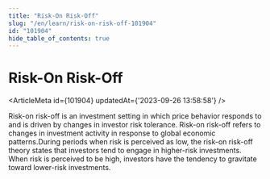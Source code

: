 ```yaml
---
title: "Risk-On Risk-Off"
slug: "/en/learn/risk-on-risk-off-101904"
id: "101904"
hide_table_of_contents: true
---
```



# Risk-On Risk-Off

<ArticleMeta id={101904} updatedAt={'2023-09-26 13:58:58'} />
<div className='border-solid border-b border-t-0 my-4 border-[var(--ifm-color-gray-300)]' />

Risk-on risk-off is an investment setting in which price behavior responds to and is driven by changes in investor risk tolerance. Risk-on risk-off refers to changes in investment activity in response to global economic patterns.During periods when risk is perceived as low, the risk-on risk-off theory states that investors tend to engage in higher-risk investments. When risk is perceived to be high, investors have the tendency to gravitate toward lower-risk investments.
